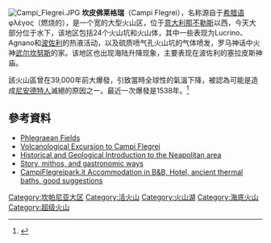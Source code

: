 {{Expand|time=2012-08-25T01:28:07+00:00 }}
{{Infobox Mountain
| 名称= 坎皮佛莱格瑞
| Photo= Pozzuoli NASA ISS004-E-5376 added names.jpg
| Caption= 衛星照片下的坎皮佛萊格瑞
| 海拔={{convert|458|m|ft}}<ref name="SI">{{VNUM|1=0101-01=|2=Campi Flegrei}}</ref>
| 位置=[[意大利|意大利]]
| Prominence =
| Coordinates ={{coord|40|49|37.2|N|14|8|20.4|E|type:mountain_region|display=inline,title}}<ref name="SI"/>
| Topographic map =
| Type=[[Caldera|Caldera]]<ref name="SI"/>
| Volcanic_Arc/Belt=[[Campanian_volcanic_arc|Campanian volcanic arc]]
| Age= 40,000年
| Last eruption=1538年<ref name="SI"/>
| First ascent=
| Easiest route=
| pushpin_map = Italy
| pushpin_map_caption = 坎皮佛萊格瑞在意大利的位置
| latd=40 |latm=49 |lats=37.2 |latNS=N
| longd=14 |longm=8 |longs=20.4 |longEW=E
}}
[[File:Campi_Flegrei.JPG|right]]
'''坎皮佛莱格瑞'''（Campi Flegrei），名称源自于[[希腊语|希腊语]] φλέγος（燃烧的），是一个宽{{convert|13|km|mi}}的大型火山区，位于[[意大利|意大利]][[那不勒斯|那不勒斯]]以西，今天大部分位于水下，该地区包括24个火山坑和火山体，其中一些表现为Lucrino、Agnano和[[波佐利|波佐利]]的热液活动，以及硫质喷气孔火山坑的气体喷发，罗马神话中火神[[武尔坎努斯|武尔坎努斯]]的家。该地区也出现海陆升降现象，主要表现在波佐利的塞拉皮斯神庙。

該火山區曾在39,000年前大爆發，引致當時全球性的氣溫下降，被認為可能是造成[[尼安德特人|尼安德特人]]滅絕的原因之一。最近一次爆發是1538年。<ref name=bbc01>{{Cite web |url=http://www.bbc.com/future/story/20160902-the-bold-and-controversial-plan-to-drill-into-a-supervolcano |title=The bold and controversial plan to drill into a supervolcano |publisher=BBC |date=2016-09-02 |accessdate=2017-01-05 |archive-date=2017-01-05 |archive-url=https://web.archive.org/web/20170105164724/http://www.bbc.com/future/story/20160902-the-bold-and-controversial-plan-to-drill-into-a-supervolcano |dead-url=no }}</ref>

==參考資料==
<div class="references-small">
<references />
</div>

*[https://web.archive.org/web/20070709004425/http://www.essc.psu.edu/~bjhaupt/specials/iamg98/flegrei.html Phlegraean Fields]
*[https://web.archive.org/web/20061105001554/http://vulcan.fis.uniroma3.it/excursion_campi.html Volcanological Excursion to Campi Flegrei]
*[https://web.archive.org/web/20040817180935/http://vulcan.fis.uniroma3.it/introduction.html Historical and Geological Introduction to the Neapolitan area]
*[https://web.archive.org/web/20171104122536/http://www.flegrei.com/ Story, mithos, and gastronomic ways]
*[http://www.campiflegreipark.it CampiFlegreipark.it Accommodation in B&B, Hotel, ancient thermal baths, good suggestions]{{Wayback|url=http://www.campiflegreipark.it/ |date=20200805225552 }}

[[Category:坎帕尼亚大区|Category:坎帕尼亚大区]]
[[Category:活火山|Category:活火山]]
[[Category:火山湖|Category:火山湖]]
[[Category:海底火山|Category:海底火山]]
[[Category:超级火山|Category:超级火山]]
